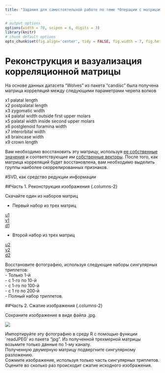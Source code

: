 ```yaml
---
title: "Задания для самостоятельной работе по теме *Операции с матрицами*"
---
```


```r
# output options
options(width = 70, scipen = 6, digits = 3)
library(knitr)
# chunk default options
opts_chunk$set(fig.align='center', tidy = FALSE, fig.width = 7, fig.height = 3, warning = FALSE)
```

# Реконструкция и вазуализация корреляционной матрицы

На основе данных датасета "Wolves" из пакета "candisc" была получена матрица корреляций между следующими параметрами черепа волков   

x1 palatal length     
x2 postpalatal length     
x3 zygomatic width      
x4 palatal width outside first upper molars     
x5 palatal width inside second upper molars       
x6 postglenoid foramina width       
x7 interorbital width        
x8 braincase width         
x9 crown length          

Вам необходимо восстановить эту матрицу, используя [ее собственные значения](data/Eigen_wolv.csv) и соответствующие им [собственные векторы](data/U_wolv.csv). После того, как матрица корреляций будет восстановлена, вам необходимо выделить группы наиболее скоррелированных признаков.  


#SVD, как средство редукции информации

##Часть 1. Реконструкция изображения {.columns-2}

Скачайте один из наборов матриц

- Первый набор из трех матриц 

[u1](data/u1.csv)  
[v1](data/v1.csv)   
[d1](data/d1.csv) 

- Второй набор из трех матриц 

[u2](data/u2.csv)  
[v2](data/v2.csv)   
[d2](data/d2.csv) 

Восстановите фотографию, используя следующие наборы сингулярных триплетов:   
- Только 1-й   
- с 1-го по 10-й   
- с 1-го по 100-й   
- с 1 го по 200-й   
- Полный набор триплетов.  


##Часть 2. Сжатие изображения {.columns-2}

Сохраните изображение в виде файла .jpg.

![](images/VM.jpg)

Импортируйте эту фотографию в среду R с помощью функции `readJPEG' из пакета "jpg". 
Из полученной трехмерной матрицы возьмите только данные по 1-му каналу.   
Полученную двумерную матрицу подвергните сингулярному разложению.     
Сожмите изображение, используя только часть сингулярных триплетов.   
Оцените во сколько раз происходит сжатие исходного изображения.


